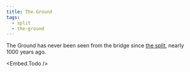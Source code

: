 ```yaml
---
title: The Ground
tags:
  - split
  - the-ground
---
```

The Ground has never been seen from the bridge since 
[the split](lore:the-split), nearly 1000 years ago.

<Embed.Todo />
